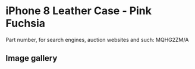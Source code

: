 
# iPhone 8 Leather Case - Pink Fuchsia

Part number, for search engines, auction websites and such: MQHG2ZM/A

## Image gallery

<div style={{ width: "768px" }}>
  <GalleryComponent
    images={[
      {
        original: "/everysource/MQHG2.webp",
        thumbnail: "/everypreview/MQHG2.webp",
      },
      {
        original: "/everysource/MQHG2_AV1_GOLD.webp",
        thumbnail: "/everypreview/MQHG2_AV1_GOLD.webp",
      },
      {
        original: "/everysource/MQHG2_AV1_SILVER.webp",
        thumbnail: "/everypreview/MQHG2_AV1_SILVER.webp",
      },
      {
        original: "/everysource/MQHG2_AV1_SPACE_GRAY.webp",
        thumbnail: "/everypreview/MQHG2_AV1_SPACE_GRAY.webp",
      },
      {
        original: "/everysource/MQHG2_AV2.webp",
        thumbnail: "/everypreview/MQHG2_AV2.webp",
      }
    ]}
  />
</div>